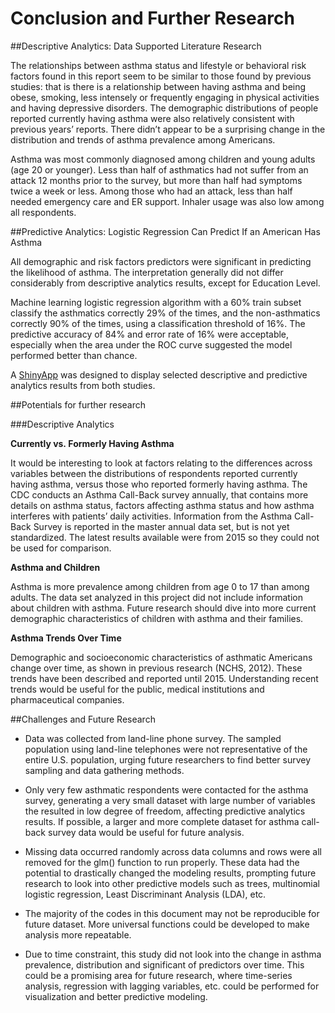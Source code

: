 # Conclusion and Further Research {#Conclusion}


##Descriptive Analytics: Data Supported Literature Research

The relationships between asthma status and lifestyle or behavioral risk factors found in this report seem to be similar to those found by previous studies: that is there is a relationship between having asthma and being obese, smoking, less intensely or frequently engaging in physical activities and having depressive disorders. The demographic distributions of people reported currently having asthma were also relatively consistent with previous years' reports. There didn't appear to be a surprising change in the distribution and trends of asthma prevalence among Americans. 

Asthma was most commonly diagnosed among children and young adults (age 20 or younger). Less than half of asthmatics had not suffer from an attack 12 months prior to the survey, but more than half had symptoms twice a week or less. Among those who had an attack, less than half needed emergency care and ER support. Inhaler usage was also low among all respondents.

##Predictive Analytics: Logistic Regression Can Predict If an American Has Asthma


All demographic and risk factors predictors were significant in predicting the likelihood of asthma. The interpretation generally did not differ considerably from descriptive analytics results, except for Education Level.

Machine learning logistic regression algorithm with a 60% train subset classify the asthmatics correctly 29% of the times, and the non-asthmatics correctly 90% of the times, using a classification threshold of 16%. The predictive accuracy of 84% and error rate of 16% were acceptable, especially when the area under the ROC curve suggested the model performed better than chance.

A [ShinyApp](https://anhstudiesdata.shinyapps.io/USAsthmaStudy2017/) was designed to display selected descriptive and predictive analytics results from both studies.


##Potentials for further research

###Descriptive Analytics

__Currently vs. Formerly Having Asthma__

It would be interesting to look at factors relating to the differences across variables between the distributions of respondents reported currently having asthma, versus those who reported formerly having asthma. The CDC conducts an Asthma Call-Back survey annually, that contains more details on asthma status, factors affecting asthma status and how asthma interferes with patients' daily activities. Information from the Asthma Call-Back Survey is reported in the master annual data set, but is not yet standardized. The latest results available were from 2015 so they could not be used for comparison. 

__Asthma and Children__

Asthma is more prevalence among children from age 0 to 17 than among adults. The data set analyzed in this project did not include information about children with asthma. Future research should dive into more current demographic characteristics of children with asthma and their families. 

__Asthma Trends Over Time__

Demographic and socioeconomic characteristics of asthmatic Americans change over time, as shown in previous research (NCHS, 2012). These trends have been described and reported until 2015. Understanding recent trends would be useful for the public, medical institutions and pharmaceutical companies. 

##Challenges and Future Research

- Data was collected from land-line phone survey. The sampled population using land-line telephones were not representative of the entire U.S. population, urging future researchers to find better survey sampling and data gathering methods.

- Only very few asthmatic respondents were contacted for the asthma survey, generating a very small dataset with large number of variables the resulted in low degree of freedom, affecting predictive analytics results. If possible, a larger and more complete dataset for asthma call-back survey data would be useful for future analysis.

- Missing data occurred randomly across data columns and rows were all removed for the glm() function to run properly. These data had the potential to drastically changed the modeling results, prompting future research to look into other predictive models such as trees, multinomial logistic regression, Least Discriminant Analysis (LDA), etc.

- The majority of the codes in this document may not be reproducible for future dataset. More universal functions could be developed to make analysis more repeatable.

- Due to time constraint, this study did not look into the change in asthma prevalence, distribution and significant of predictors over time. This could be a promising area for future research, where time-series analysis, regression with lagging variables, etc. could be performed for visualization and better predictive modeling.
